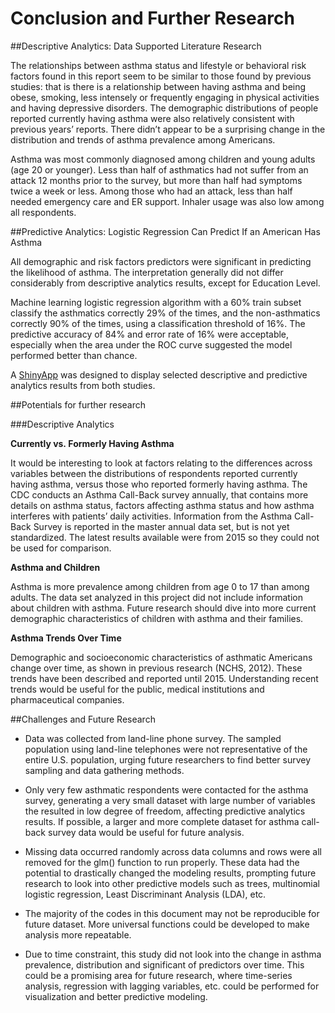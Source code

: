 # Conclusion and Further Research {#Conclusion}


##Descriptive Analytics: Data Supported Literature Research

The relationships between asthma status and lifestyle or behavioral risk factors found in this report seem to be similar to those found by previous studies: that is there is a relationship between having asthma and being obese, smoking, less intensely or frequently engaging in physical activities and having depressive disorders. The demographic distributions of people reported currently having asthma were also relatively consistent with previous years' reports. There didn't appear to be a surprising change in the distribution and trends of asthma prevalence among Americans. 

Asthma was most commonly diagnosed among children and young adults (age 20 or younger). Less than half of asthmatics had not suffer from an attack 12 months prior to the survey, but more than half had symptoms twice a week or less. Among those who had an attack, less than half needed emergency care and ER support. Inhaler usage was also low among all respondents.

##Predictive Analytics: Logistic Regression Can Predict If an American Has Asthma


All demographic and risk factors predictors were significant in predicting the likelihood of asthma. The interpretation generally did not differ considerably from descriptive analytics results, except for Education Level.

Machine learning logistic regression algorithm with a 60% train subset classify the asthmatics correctly 29% of the times, and the non-asthmatics correctly 90% of the times, using a classification threshold of 16%. The predictive accuracy of 84% and error rate of 16% were acceptable, especially when the area under the ROC curve suggested the model performed better than chance.

A [ShinyApp](https://anhstudiesdata.shinyapps.io/USAsthmaStudy2017/) was designed to display selected descriptive and predictive analytics results from both studies.


##Potentials for further research

###Descriptive Analytics

__Currently vs. Formerly Having Asthma__

It would be interesting to look at factors relating to the differences across variables between the distributions of respondents reported currently having asthma, versus those who reported formerly having asthma. The CDC conducts an Asthma Call-Back survey annually, that contains more details on asthma status, factors affecting asthma status and how asthma interferes with patients' daily activities. Information from the Asthma Call-Back Survey is reported in the master annual data set, but is not yet standardized. The latest results available were from 2015 so they could not be used for comparison. 

__Asthma and Children__

Asthma is more prevalence among children from age 0 to 17 than among adults. The data set analyzed in this project did not include information about children with asthma. Future research should dive into more current demographic characteristics of children with asthma and their families. 

__Asthma Trends Over Time__

Demographic and socioeconomic characteristics of asthmatic Americans change over time, as shown in previous research (NCHS, 2012). These trends have been described and reported until 2015. Understanding recent trends would be useful for the public, medical institutions and pharmaceutical companies. 

##Challenges and Future Research

- Data was collected from land-line phone survey. The sampled population using land-line telephones were not representative of the entire U.S. population, urging future researchers to find better survey sampling and data gathering methods.

- Only very few asthmatic respondents were contacted for the asthma survey, generating a very small dataset with large number of variables the resulted in low degree of freedom, affecting predictive analytics results. If possible, a larger and more complete dataset for asthma call-back survey data would be useful for future analysis.

- Missing data occurred randomly across data columns and rows were all removed for the glm() function to run properly. These data had the potential to drastically changed the modeling results, prompting future research to look into other predictive models such as trees, multinomial logistic regression, Least Discriminant Analysis (LDA), etc.

- The majority of the codes in this document may not be reproducible for future dataset. More universal functions could be developed to make analysis more repeatable.

- Due to time constraint, this study did not look into the change in asthma prevalence, distribution and significant of predictors over time. This could be a promising area for future research, where time-series analysis, regression with lagging variables, etc. could be performed for visualization and better predictive modeling.
